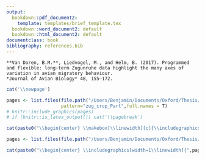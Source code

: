 ```yaml
---
output:
  bookdown::pdf_document2:
    template: templates/brief_template.tex
  bookdown::word_document2: default
  bookdown::html_document2: default
documentclass: book
bibliography: references.bib
---
```


\part{The migratory programme}

```block
**Van Doren, B.M.**, Liedvogel, M., and Helm, B. (2017). Programmed and flexible: long-term Zugunruhe data highlight the many axes of variation in avian migratory behaviour.  
*Journal of Avian Biology* 48, 155–172.
```

<!-- 
Notes for adding an opening quote in PDF output:
i) add the reference for the quote with the chunk option quote_author="my author name",
ii) include=knitr::opts_knit$get('rmarkdown.pandoc.to') == 'latex' means that these quotes are only included when output is latex (in HTML output, it would appear by the end of the previous page)
iii) You can't use markdown syntax inside chunk options, so if you want to e.g. italicise a book name in the quote reference use a 'text reference': Create a named piece of text with '(ref:label-name) My text', then link to this in the chunk option with quote_author='(ref:label-name)'
-->

<!-- # Migratory behaviour of stonechats in a common garden {#programmed-and-flexible} -->

\chapter[Migratory behaviour of stonechats in a common garden]{Migratory behaviour of stonechats\\in a common garden}

<!-- # Programmed and flexible: long-term *Zugunruhe* data highlight the many axes of variation in avian migratory behaviour {#programmed-and-flexible} -->
<!-- \chaptermark{Axes of variation in migratory restlessness} -->
<!-- \chaptermark{Quantifying migratory behaviour in a common garden} -->

<!-- \begin{flushright} -->
<!-- \textbf{\textit{Journal of Avian Biology} 48:155--172 (2017)} -->
<!-- \end{flushright} -->

<!-- ```{block type='flushright'} -->
<!-- **Van Doren, B.M.**, Liedvogel, M., and Helm, B. (2017). Programmed and flexible: long-term Zugunruhe data highlight the many axes of variation in avian migratory behaviour. *Journal of Avian Biology* 48, 155–172. -->
<!-- ``` -->


```r
cat('\\newpage')
```

<!-- ```{r zug,  out.width = "100%", message=F, echo=F, fig.align='center'} -->
<!-- pages <- list.files(file.path("pdf_chapters/zug"), -->
<!--                     pattern="zug_crop_Part",full.names = T) -->
<!-- library(stringr) -->
<!-- knitr::include_graphics(pages) -->
<!-- # if (knitr::is_latex_output()) cat('\\pagebreak') -->

<!-- # cat(str_c("\\makebox[\\linewidth][c]{\\includegraphics{", pages, "}}")) -->

<!-- ``` -->

```r
pages <- list.files(file.path("/Users/Benjamin/Documents/Oxford/Thesis/oxforddown/pdf_chapters/zug"),
                    pattern="zug_crop_Part",full.names = T)
# knitr::include_graphics(pages)
# if (knitr::is_latex_output()) cat('\\pagebreak')

cat(paste0("\\begin{center} \\makebox[\\linewidth][c]{\\includegraphics[width=1.15\\linewidth]{", pages, "}} \\end{center} \\newpage \n"))

```


<!-- ```{r zug-supp,   out.width = "100%", message=F, echo=F, fig.align='center'} -->
<!-- pages <- list.files(file.path("pdf_chapters/zug"),pattern="zug_supp_crop_Part",full.names = T) -->

<!-- knitr::include_graphics(pages) -->
<!-- ``` -->


```r
pages <- list.files(file.path("/Users/Benjamin/Documents/Oxford/Thesis/oxforddown/pdf_chapters/zug"),pattern="zug_supp_crop_Part",full.names = T)

cat(paste0("\\begin{center} \\includegraphics[width=1\\linewidth]{",pages,"} \\end{center} \\newpage \n"))
```

